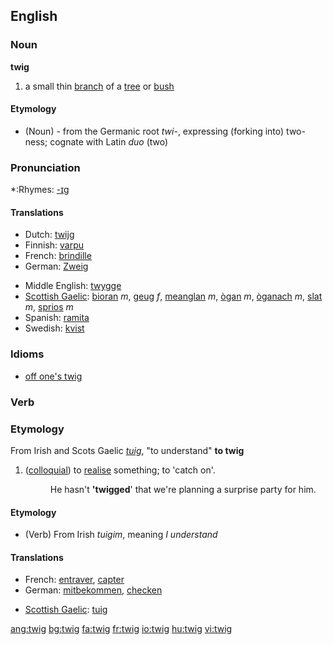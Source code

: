 ==English==
===Noun===
'''twig'''
# a small thin [[branch]] of a [[tree]] or [[bush]]

====Etymology====
* (Noun) - from the Germanic root ''twi-'', expressing (forking into) two-ness; cognate with Latin ''duo'' (two) 

===Pronunciation===
*:Rhymes: [[Rhymes:English:-ɪɡ|-ɪɡ]]

====Translations====
{{top}}
*Dutch: [[twijg]]
*Finnish: [[varpu]]
*French: [[brindille]] {{f}}
*German: [[Zweig]] {{m}}
{{mid}}
*Middle English: [[twygge]]
*[[Scottish Gaelic]]: [[bioran]] ''m'', [[geug]] ''f'', [[meanglan]] ''m'', [[ògan]] ''m'', [[òganach]] ''m'', [[slat#Scottish Gaelic|slat]] ''m'', [[sprios]] ''m''
*Spanish: [[ramita]] {{f}}
*Swedish: [[kvist]] {{c}}
{{bottom}}

===Idioms===
*[[off one's twig]]

===Verb===
===Etymology===
From Irish and Scots Gaelic ''[[tuig]]'', "to understand"
'''to twig'''
#([[colloquial]]) to [[realise]] something; to 'catch on'.
#:He hasn't ''''twigged'''' that we're planning a surprise party for him.

====Etymology====
* (Verb) From Irish ''tuigim'', meaning ''I understand''

====Translations====
{{top}}
*French: [[entraver]], [[capter]]
*German: [[mitbekommen]], [[checken]]
{{mid}}
*[[Scottish Gaelic]]: [[tuig]]
{{bottom}}

[[ang:twig]]
[[bg:twig]]
[[fa:twig]]
[[fr:twig]]
[[io:twig]]
[[hu:twig]]
[[vi:twig]]